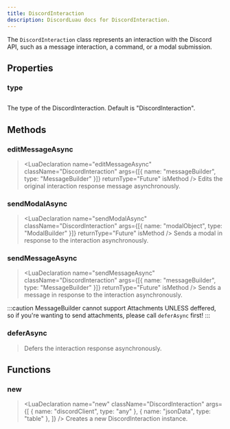 ```yaml
---
title: DiscordInteraction
description: DiscordLuau docs for DiscordInteraction.
---
```


[//]: # "This file was automatically compiled through the Generator luau code under this repository"
[//]: # "if you want to edit the documentation of discord-luau, please write changes"
[//]: # "to the discord-luau repository itself, we extract the comments from discord-luau and translate"
[//]: # "them into markdown files that Nextra can interpret!"
[//]: # "----- DOCUMENT IMPORTS ----- "


[//]: # "----- DOCUMENT DESCRIPTION ----- "

The `DiscordInteraction` class represents an interaction with the Discord API, such as a message interaction, a command, or a modal submission.

[//]: # "----- DOCUMENT PROPERTIES ----- "

## Properties

### type

## <LuaProperty name="DiscordInteraction.type" type="string" />

The type of the DiscordInteraction. Default is "DiscordInteraction".

[//]: # "----- DOCUMENT METHODS ----- "

## Methods

### editMessageAsync

> <LuaDeclaration
> 	name="editMessageAsync"
> 	className="DiscordInteraction"
> 	args={[{ name: "messageBuilder", type: "MessageBuilder" }]}
> 	returnType="Future"
> 	isMethod
> />
> Edits the original interaction response message asynchronously.

### sendModalAsync

> <LuaDeclaration
> 	name="sendModalAsync"
> 	className="DiscordInteraction"
> 	args={[{ name: "modalObject", type: "ModalBuilder" }]}
> 	returnType="Future"
> 	isMethod
> />
> Sends a modal in response to the interaction asynchronously.

### sendMessageAsync

> <LuaDeclaration
> 	name="sendMessageAsync"
> 	className="DiscordInteraction"
> 	args={[{ name: "messageBuilder", type: "MessageBuilder" }]}
> 	returnType="Future"
> 	isMethod
> />
> Sends a message in response to the interaction asynchronously.

:::caution
MessageBuilder cannot support Attachments UNLESS deffered, so if you're wanting to send attachments, please call `deferAsync` first!
:::

### deferAsync

> <LuaDeclaration
> 	name="deferAsync"
> 	className="DiscordInteraction"
> 	args={[]}
> 	returnType="Future"
> 	isMethod
> />
> Defers the interaction response asynchronously.

[//]: # "----- DOCUMENT FUNCTIONS ----- "

## Functions

### new

> <LuaDeclaration
> 	name="new"
> 	className="DiscordInteraction"
> 	args={[
> 		{ name: "discordClient", type: "any" },
> 		{ name: "jsonData", type: "table" },
> 	]}
> />
> Creates a new DiscordInteraction instance.
